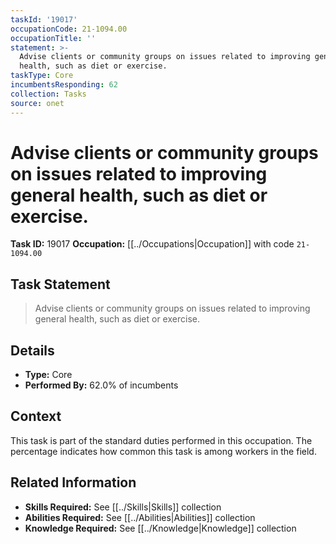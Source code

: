 ```yaml
---
taskId: '19017'
occupationCode: 21-1094.00
occupationTitle: ''
statement: >-
  Advise clients or community groups on issues related to improving general
  health, such as diet or exercise.
taskType: Core
incumbentsResponding: 62
collection: Tasks
source: onet
---
```

# Advise clients or community groups on issues related to improving general health, such as diet or exercise.

**Task ID:** 19017
**Occupation:** [[../Occupations|Occupation]] with code `21-1094.00`

## Task Statement

> Advise clients or community groups on issues related to improving general health, such as diet or exercise.

## Details

- **Type:** Core
- **Performed By:** 62.0% of incumbents

## Context

This task is part of the standard duties performed in this occupation. The percentage indicates how common this task is among workers in the field.

## Related Information

- **Skills Required:** See [[../Skills|Skills]] collection
- **Abilities Required:** See [[../Abilities|Abilities]] collection
- **Knowledge Required:** See [[../Knowledge|Knowledge]] collection
